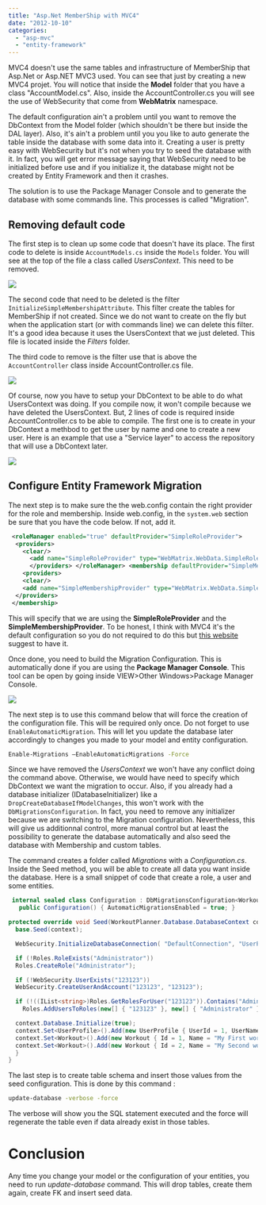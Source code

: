 ```yaml
---
title: "Asp.Net MemberShip with MVC4"
date: "2012-10-10"
categories:
  - "asp-mvc"
  - "entity-framework"
---
```


MVC4 doesn't use the same tables and infrastructure of MemberShip that Asp.Net or Asp.NET MVC3 used. You can see that just by creating a new MVC4 projet. You will notice that inside the **Model** folder that you have a class "AccountModel.cs". Also, inside the AccountController.cs you will see the use of WebSecurity that come from **WebMatrix** namespace.

The default configuration ain't a problem until you want to remove the DbContext from the Model folder (which shouldn't be there but inside the DAL layer). Also, it's ain't a problem until you you like to auto generate the table inside the database with some data into it. Creating a user is pretty easy with WebSecurity but it's not when you try to seed the database with it. In fact, you will get error message saying that WebSecurity need to be initialized before use and if you initialize it, the database might not be created by Entity Framework and then it crashes.

The solution is to use the Package Manager Console and to generate the database with some commands line. This processes is called "Migration".

## Removing default code

The first step is to clean up some code that doesn't have its place. The first code to delete is inside `AccountModels.cs` inside the `Models` folder. You will see at the top of the file a class called _UsersContext_. This need to be removed.

![](/images/blog/UsersContext-400x213.png)

The second code that need to be deleted is the filter `InitializeSimpleMembershipAttribute`. This filter create the tables for MemberShip if not created. Since we do not want to create on the fly but when the application start (or with commands line) we can delete this filter. It's a good idea because it uses the UsersContext that we just deleted. This file is located inside the _Filters_ folder.

The third code to remove is the filter use that is above the `AccountController` class inside AccountController.cs file.

![](/images/blog/filtertoremove-400x94.png)

Of course, now you have to setup your DbContext to be able to do what UsersContext was doing. If you compile now, it won't compile because we have deleted the UsersContext. But, 2 lines of code is required inside AccountController.cs to be able to compile. The first one is to create in your DbContext a methbod to get the user by name and one to create a new user. Here is an example that use a "Service layer" to access the repository that will use a DbContext later.

![](/images/blog/useYourDbContext-400x131.png)

## Configure Entity Framework Migration

The next step is to make sure the the web.config contain the right provider for the role and membership. Inside web.config, in the `system.web` section be sure that you have the code below. If not, add it.

```xml
 <roleManager enabled="true" defaultProvider="SimpleRoleProvider">
  <providers>
    <clear/>
      <add name="SimpleRoleProvider" type="WebMatrix.WebData.SimpleRoleProvider, WebMatrix.WebData"/>
      </providers> </roleManager> <membership defaultProvider="SimpleMembershipProvider">
    <providers>
    <clear/>
    <add name="SimpleMembershipProvider" type="WebMatrix.WebData.SimpleMembershipProvider, WebMatrix.WebData"/>
  </providers>
 </membership>
```

This will specify that we are using the **SimpleRoleProvider** and the **SimpleMembershipProvider**. To be honest, I think with MVC4 it's the default configuration so you do not required to do this but [this website](http://blog.longle.net/2012/09/25/seeding-users-and-roles-with-mvc4-simplemembershipprovider-simpleroleprovider-ef5-codefirst-and-custom-user-properties/) suggest to have it.

Once done, you need to build the Migration Configuration. This is automatically done if you are using the **Package Manager Console**. This tool can be open by going inside VIEW>Other Windows>Package Manager Console.

![](/images/blog/packageConsoleManager-329x400.png)

The next step is to use this command below that will force the creation of the configuration file. This will be required only once. Do not forget to use `EnableAutomaticMigration`. This will let you update the database later accordingly to changes you made to your model and entity configuration. 

```sh
Enable-Migrations –EnableAutomaticMigrations -Force
```

Since we have removed the _UsersContext_ we won't have any conflict doing the command above. Otherwise, we would have need to specify which DbContext we want the migration to occur. Also, if you already had a database initializer (IDatabaseInitializer) like a `DropCreateDatabaseIfModelChanges`, this won't work with the `DbMigrationsConfiguration`. 
In fact, you need to remove any initializer because we are switching to the Migration configuration. Nevertheless, this will give us additionnal control, more manual control but at least the possibility to generate the database automatically and also seed the database with Membership and custom tables.

The command creates a folder called _Migrations_ with a _Configuration.cs_. Inside the Seed method, you will be able to create all data you want inside the database. Here is a small snippet of code that create a role, a user and some entities.


```csharp
 internal sealed class Configuration : DbMigrationsConfiguration<WorkoutPlanner.Database.DatabaseContext> { 
   public Configuration() { AutomaticMigrationsEnabled = true; }

protected override void Seed(WorkoutPlanner.Database.DatabaseContext context) { 
  base.Seed(context);

  WebSecurity.InitializeDatabaseConnection( "DefaultConnection", "UserProfile", "UserId", "UserName", autoCreateTables: true);

  if (!Roles.RoleExists("Administrator")) 
  Roles.CreateRole("Administrator");

  if (!WebSecurity.UserExists("123123")) 
  WebSecurity.CreateUserAndAccount("123123", "123123");

  if (!((IList<string>)Roles.GetRolesForUser("123123")).Contains("Administrator")) 
    Roles.AddUsersToRoles(new[] { "123123" }, new[] { "Administrator" });

  context.Database.Initialize(true); 
  context.Set<UserProfile>().Add(new UserProfile { UserId = 1, UserName = "123123" }); 
  context.Set<Workout>().Add(new Workout { Id = 1, Name = "My First workout user1", StartTime = DateTime.Now.Add(TimeSpan.FromDays(-10)), Goal = "Increase body mass" }); 
  context.Set<Workout>().Add(new Workout { Id = 2, Name = "My Second workout user1", StartTime = DateTime.Now, Goal = "Increase chest muscle, lower fat around abs" }); 
  } 
}
```

The last step is to create table schema and insert those values from the seed configuration. This is done by this command : 

```sh
update-database -verbose -force
```

The verbose will show you the SQL statement executed and the force will regenerate the table even if data already exist in those tables.

# Conclusion
Any time you change your model or the configuration of your entities, you need to run _update-database_ command. This will drop tables, create them again, create FK and insert seed data.

